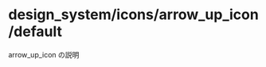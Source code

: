 
<Meta
  title="design_system/icons/arrow_up_icon/default"
  component={ArrowUpIcon}
  decorators={[withMock]}
/>

# design_system/icons/arrow_up_icon/default

arrow_up_icon の説明

<Story name="default" args={{}}></Story>

<Source>
  <ArrowUpIcon />
</Source>

<Props story="default" />
